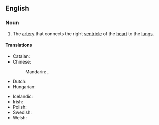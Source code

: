 ==English==
{{wikipedia}}

===Noun===
{{en-noun}}

# {{lb|en|anatomy}} The [[artery]] that connects the right [[ventricle]] of the [[heart]] to the [[lung]]s.

====Translations====
{{trans-top|artery that connects the right ventricle of the heart to the lungs}}
* Catalan: {{t+|ca|artèria pulmonar|f}}
* Chinese:
*: Mandarin: {{t+|cmn|肺動脈}}, {{t+|cmn|肺动脉|tr=fèidòngmài}}
* Dutch: {{t+|nl|longslagader|c}}
* Hungarian: {{t|hu|tüdőverőér}}
{{trans-mid}}
* Icelandic: {{t+|is|lungnaslagæð|f}}
* Irish: {{t|ga|artaire scamhógach|m}}
* Polish: {{t|pl|tętnica płucna|f}}
* Swedish: {{t+|sv|lungartär|c}}
* Welsh: {{t+|cy|rhedweli ysgyfeiniol|f}}
{{trans-bottom}}